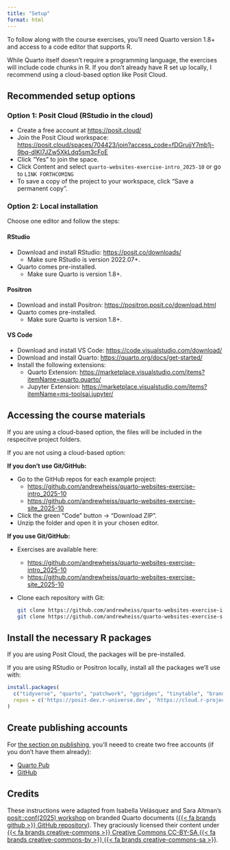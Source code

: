 ```yaml
---
title: "Setup"
format: html
---
```


To follow along with the course exercises, you'll need Quarto version 1.8+ and access to a code editor that supports R.

While Quarto itself doesn't require a programming language, the exercises will include code chunks in R. If you don’t already have R set up locally, I recommend using a cloud-based option like Posit Cloud.

## Recommended setup options

### Option 1: Posit Cloud (RStudio in the cloud)

- Create a free account at <https://posit.cloud/>
- Join the Posit Cloud workspace: <https://posit.cloud/spaces/704423/join?access_code=fDGrujjY7mb1j-9bq-dlKl7JZw5XkLdq5sm3cFoE>
- Click "Yes" to join the space.
- Click Content and select `quarto-websites-exercise-intro_2025-10` or go to `LINK FORTHCOMING`
- To save a copy of the project to your workspace, click "Save a permanent copy".

### Option 2: Local installation

Choose one editor and follow the steps:

::: {.panel-tabset}

#### RStudio

- Download and install RStudio: <https://posit.co/downloads/>
  - Make sure RStudio is version 2022.07+.
- Quarto comes pre-installed.
  - Make sure Quarto is version 1.8+.

#### Positron

- Download and install Positron: <https://positron.posit.co/download.html>
- Quarto comes pre-installed.
  - Make sure Quarto is version 1.8+.

#### VS Code

- Download and install VS Code: <https://code.visualstudio.com/download/>
- Download and install Quarto: <https://quarto.org/docs/get-started/>
- Install the following extensions:
  - Quarto Extension: <https://marketplace.visualstudio.com/items?itemName=quarto.quarto/>
  - Jupyter Extension: <https://marketplace.visualstudio.com/items?itemName=ms-toolsai.jupyter/> 
:::

## Accessing the course materials

If you are using a cloud-based option, the files will be included in the respecitve project folders.

If you are not using a cloud-based option:

**If you don’t use Git/GitHub:**

- Go to the GitHub repos for each example project:
  - <https://github.com/andrewheiss/quarto-websites-exercise-intro_2025-10>
  - <https://github.com/andrewheiss/quarto-websites-exercise-site_2025-10>
- Click the green "Code" button → "Download ZIP".
- Unzip the folder and open it in your chosen editor.

**If you use Git/GitHub:**

- Exercises are available here:
  - <https://github.com/andrewheiss/quarto-websites-exercise-intro_2025-10>
  - <https://github.com/andrewheiss/quarto-websites-exercise-site_2025-10>
- Clone each repository with Git:

  ```bash
  git clone https://github.com/andrewheiss/quarto-websites-exercise-intro_2025-10.git
  git clone https://github.com/andrewheiss/quarto-websites-exercise-site_2025-10.git
  ```

## Install the necessary R packages

If you are using Posit Cloud, the packages will be pre-installed. 

If you are using RStudio or Positron locally, install all the packages we'll use with:

```.r
install.packages(
  c("tidyverse", "quarto", "patchwork", "ggridges", "tinytable", "brand.yml"),
  repos = c('https://posit-dev.r-universe.dev', 'https://cloud.r-project.org')
)
```

## Create publishing accounts

For [the section on publishing](/materials/publishing/index.qmd), you'll neeed to create two free accounts (if you don't have them already):

- [Quarto Pub](https://quartopub.com/)
- [GitHub](https://github.com/)

## Credits {.appendix}

These instructions were adapted from Isabella Velásquez and Sara Altman's [posit::conf(2025) workshop](https://posit-conf-2025.github.io/quarto-brand/) on branded Quarto documents ([{{< fa brands github >}} GitHub repository](https://github.com/posit-conf-2025/quarto-brand)). They graciously licensed their content under [{{< fa brands creative-commons >}} Creative Commons CC-BY-SA {{< fa brands creative-commons-by >}} {{< fa brands creative-commons-sa >}}](https://github.com/posit-conf-2025/quarto-brand/blob/main/LICENSE.md).
